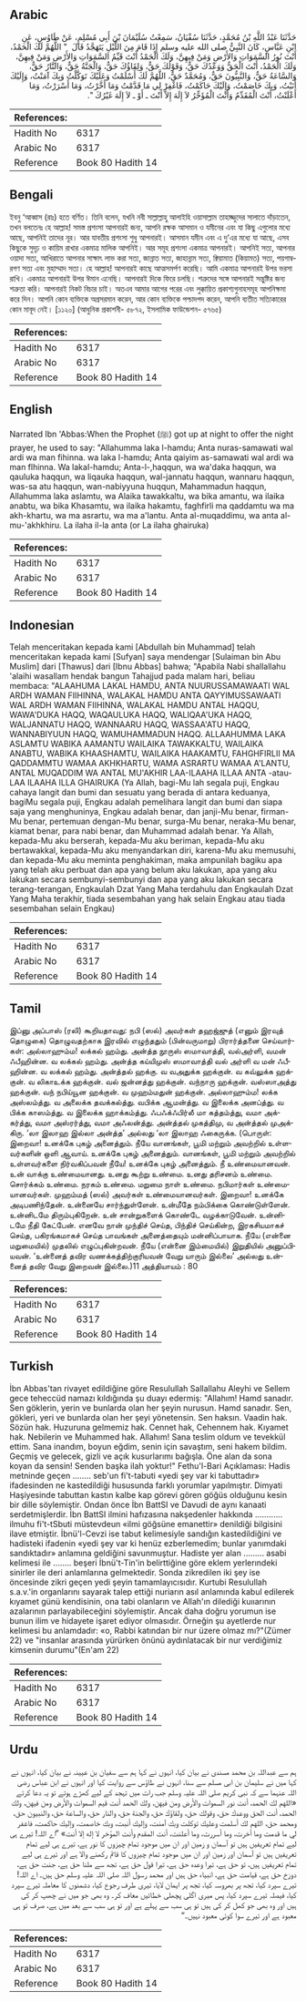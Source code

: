 ## Arabic


<div dir="rtl" lang="ar" style={{fontSize:'larger',backgroundColor:'#f8f9fa',padding:20}}>
حَدَّثَنَا عَبْدُ اللَّهِ بْنُ مُحَمَّدٍ، حَدَّثَنَا سُفْيَانُ، سَمِعْتُ سُلَيْمَانَ بْنَ أَبِي مُسْلِمٍ، عَنْ طَاوُسٍ، عَنِ ابْنِ عَبَّاسٍ، كَانَ النَّبِيُّ صلى الله عليه وسلم إِذَا قَامَ مِنَ اللَّيْلِ يَتَهَجَّدُ قَالَ ‏ "‏ اللَّهُمَّ لَكَ الْحَمْدُ، أَنْتَ نُورُ السَّمَوَاتِ وَالأَرْضِ وَمَنْ فِيهِنَّ، وَلَكَ الْحَمْدُ أَنْتَ قَيِّمُ السَّمَوَاتِ وَالأَرْضِ وَمَنْ فِيهِنَّ، وَلَكَ الْحَمْدُ، أَنْتَ الْحَقُّ وَوَعْدُكَ حَقٌّ، وَقَوْلُكَ حَقٌّ، وَلِقَاؤُكَ حَقٌّ، وَالْجَنَّةُ حَقٌّ، وَالنَّارُ حَقٌّ، وَالسَّاعَةُ حَقٌّ، وَالنَّبِيُّونَ حَقٌّ، وَمُحَمَّدٌ حَقٌّ، اللَّهُمَّ لَكَ أَسْلَمْتُ وَعَلَيْكَ تَوَكَّلْتُ وَبِكَ آمَنْتُ، وَإِلَيْكَ أَنَبْتُ، وَبِكَ خَاصَمْتُ، وَإِلَيْكَ حَاكَمْتُ، فَاغْفِرْ لِي مَا قَدَّمْتُ وَمَا أَخَّرْتُ، وَمَا أَسْرَرْتُ، وَمَا أَعْلَنْتُ، أَنْتَ الْمُقَدِّمُ وَأَنْتَ الْمُؤَخِّرُ لاَ إِلَهَ إِلاَّ أَنْتَ ـ أَوْ ـ لاَ إِلَهَ غَيْرُكَ ‏"‏‏.‏
</div>
<div style={{backgroundColor:'#f8f9fa',padding:20, marginBottom: 10}}><table> <thead> <tr> <th>References:</th> <th></th> </tr> </thead> <tbody><tr><td>Hadith No</td><td>6317</td></tr><tr><td>Arabic No</td><td>6317</td></tr><tr><td>Reference</td><td>Book 80 Hadith 14</td></tr></tbody></table></div>

## Bengali


<div dir="ltr" lang="bn" style={{fontSize:'larger',backgroundColor:'#f8f9fa',padding:20}}>
ইবনু ‘আব্বাস (রাঃ) হতে বর্ণিত। তিনি বলেন, যখনি নবী সাল্লাল্লাহু আলাইহি ওয়াসাল্লাম তাহাজ্জুদের সালাতে দাঁড়াতেন, তখন বলতেনঃ হে আল্লাহ! সমস্ত প্রশংসা আপনারই জন্য, আপনি রক্ষক আসমান ও যমীনের এবং যা কিছু এগুলোর মধ্যে আছে, আপনিই তাদের নূর। আর যাবতীয় প্রশংসা শুধু আপনারই। আসমান যমীন এবং এ দু‘এর মধ্যে যা আছে, এসব কিছুকে সুদৃঢ় ও কায়িম রাখার একমাত্র মালিক আপনিই। আর সমূহ প্রশংসা একমাত্র আপনারই। আপনিই সত্য, আপনার ওয়াদা সত্য, আখিরাতে আপনার সাক্ষাৎ লাভ করা সত্য, জান্নাত সত্য, জাহান্নাম সত্য, ক্বিয়ামাত (কিয়ামত) সত্য, পয়গাম্বরগণ সত্য এবং মুহাম্মাদ সত্য। হে আল্লাহ! আপনারই কাছে আত্মসমর্পণ করেছি। আমি একমাত্র আপনারই উপর ভরসা রাখি। একমাত্র আপনারই উপর ঈমান এনেছি। আপনারই দিকে ফিরে চলছি। শত্রুদের সঙ্গে আপনারই সন্তুষ্টির জন্য শত্রুতা করি। আপনারই নিকট বিচার চাই। অতএব আমার আগের পরের এবং লুক্কায়িত প্রকাশ্যগুনাহসমূহ আপনিক্ষমা করে দিন। আপনি কোন ব্যক্তিকে অগ্রসরমান করেন, আর কোন ব্যক্তিকে পশ্চাদপদ করেন, আপনি ব্যতীত সত্যিকারের কোন মাবূদ নেই। [১১২০] (আধুনিক প্রকাশনী- ৫৮৭২, ইসলামিক ফাউন্ডেশন- ৫৭৬৫)
</div>
<div style={{backgroundColor:'#f8f9fa',padding:20, marginBottom: 10}}><table> <thead> <tr> <th>References:</th> <th></th> </tr> </thead> <tbody><tr><td>Hadith No</td><td>6317</td></tr><tr><td>Arabic No</td><td>6317</td></tr><tr><td>Reference</td><td>Book 80 Hadith 14</td></tr></tbody></table></div>

## English


<div dir="ltr" lang="en" style={{fontSize:'larger',backgroundColor:'#f8f9fa',padding:20}}>
Narrated Ibn 'Abbas:When the Prophet (ﷺ) got up at night to offer the night prayer, he used to say: "Allahumma laka l-hamdu; Anta nuras-samawati wal ardi wa man fihinna. wa laka l-hamdu; Anta qaiyim as-samawati wal ardi wa man flhinna. Wa lakaI-hamdu; Anta-l-,haqqun, wa wa'daka haqqun, wa qauluka haqqun, wa liqauka haqqun, wal-jannatu haqqun, wannaru haqqun, was-sa atu haqqun, wan-nabiyyuna huqqun, Mahammadun haqqun, Allahumma laka aslamtu, wa Alaika tawakkaltu, wa bika amantu, wa ilaika anabtu, wa bika Khasamtu, wa ilaika hakamtu, faghfirli ma qaddamtu wa ma akh-khartu, wa ma asrartu, wa ma a'lantu. Anta al-muqaddimu, wa anta al-mu-'akhkhiru. La ilaha il-la anta (or La ilaha ghairuka)
</div>
<div style={{backgroundColor:'#f8f9fa',padding:20, marginBottom: 10}}><table> <thead> <tr> <th>References:</th> <th></th> </tr> </thead> <tbody><tr><td>Hadith No</td><td>6317</td></tr><tr><td>Arabic No</td><td>6317</td></tr><tr><td>Reference</td><td>Book 80 Hadith 14</td></tr></tbody></table></div>

## Indonesian


<div dir="ltr" lang="id" style={{fontSize:'larger',backgroundColor:'#f8f9fa',padding:20}}>
Telah menceritakan kepada kami [Abdullah bin Muhammad] telah menceritakan kepada kami [Sufyan] saya mendengar [Sulaiman bin Abu Muslim] dari [Thawus] dari [Ibnu Abbas] bahwa; "Apabila Nabi shallallahu 'alaihi wasallam hendak bangun Tahajjud pada malam hari, beliau membaca: "ALAAHUMA LAKAL HAMDU, ANTA NUURUSSAMAWAATI WAL ARDH WAMAN FIIHINNA, WALAKAL HAMDU ANTA QAYYIMUSSAWAATI WAL ARDH WAMAN FIIHINNA, WALAKAL HAMDU ANTAL HAQQU, WAWA'DUKA HAQQ, WAQAULUKA HAQQ, WALIQAA'UKA HAQQ, WALJANNATU HAQQ, WANNAARU HAQQ, WASSAA'ATU HAQQ, WANNABIYUUN HAQQ, WAMUHAMMADUN HAQQ. ALLAAHUMMA LAKA ASLAMTU WABIKA AAMANTU WAILAIKA TAWAKKALTU, WAILAIKA ANABTU, WABIKA KHAASHAMTU, WAILAIKA HAAKAMTU, FAHGHFIRLII MA QADDAMMTU WAMAA AKHKHARTU, WAMA ASRARTU WAMAA A'LANTU, ANTAL MUQADDIM WA ANTAL MU'AKHIR LAA-ILAAHA ILLAA ANTA -atau- LAA ILAAHA ILLA GHAIRUKA (Ya Allah, bagi-Mu lah segala puji, Engkau cahaya langit dan bumi dan sesuatu yang berada di antara keduanya, bagiMu segala puji, Engkau adalah pemelihara langit dan bumi dan siapa saja yang menghuninya, Engkau adalah benar, dan janji-Mu benar, firman-Mu benar, pertemuan dengan-Mu benar, surga-Mu benar, neraka-Mu benar, kiamat benar, para nabi benar, dan Muhammad adalah benar. Ya Allah, kepada-Mu aku berserah, kepada-Mu aku beriman, kepada-Mu aku bertawakkal, kepada-Mu aku menyandarkan diri, karena-Mu aku memusuhi, dan kepada-Mu aku meminta penghakiman, maka ampunilah bagiku apa yang telah aku perbuat dan apa yang belum aku lakukan, apa yang aku lakukan secara sembunyi-sembunyi dan apa yang aku lakukan secara terang-terangan, Engkaulah Dzat Yang Maha terdahulu dan Engkaulah Dzat Yang Maha terakhir, tiada sesembahan yang hak selain Engkau atau tiada sesembahan selain Engkau)
</div>
<div style={{backgroundColor:'#f8f9fa',padding:20, marginBottom: 10}}><table> <thead> <tr> <th>References:</th> <th></th> </tr> </thead> <tbody><tr><td>Hadith No</td><td>6317</td></tr><tr><td>Arabic No</td><td>6317</td></tr><tr><td>Reference</td><td>Book 80 Hadith 14</td></tr></tbody></table></div>

## Tamil


<div dir="ltr" lang="ta" style={{fontSize:'larger',backgroundColor:'#f8f9fa',padding:20}}>
இப்னு அப்பாஸ் (ரலி) கூறியதாவது: நபி (ஸல்) அவர்கள் தஹஜ்ஜுத் (எனும் இரவுத் தொழுகை) தொழுவதற்காக இரவில் எழுந்ததும் (பின்வருமாறு) பிரார்த்தனை செய்வார்கள்: அல்லாஹும்ம! லக்கல் ஹம்து. அன்த்த நூருஸ் ஸமாவாத்தி, வல்அர்ளி, வமன் ஃபீஹின்ன. வ லக்கல் ஹம்து. அன்த்த கய்யிமுஸ் ஸமாவாத்தி வல் அர்ளி வ மன் ஃபீஹின்ன. வ லக்கல் ஹம்து. அன்த்தல் ஹக்கு. வ வஅதுக்க ஹக்குன். வ கவ்லுக்க ஹக்குன். வ லிகாஉக்க ஹக்குன். வல் ஜன்னத்து ஹக்குன். வந்நாரு ஹக்குன். வஸ்ஸாஅத்து ஹக்குன். வந் நபிய்யூன ஹக்குன். வ முஹம்மதுன் ஹக்குன். அல்லாஹும்ம! லக்க அஸ்லம்த்து. வ அலைக்க தவக்கல்த்து. வபிக்க ஆமன்த்து. வ இலைக்க அனப்த்து. வ பிக்க காஸம்த்து. வ இலைக்க ஹாக்கம்த்து. ஃபஃக்ஃபிர்லீ மா கத்தம்த்து, வமா அக்கர்த்து, வமா அஸ்ரர்த்து, வமா அஃலன்த்து. அன்த்தல் முகத்திமு, வ அன்த்தல் முஅக்கிரு. ‘லா இலாஹ இல்லா அன்த்த’ அல்லது ‘லா இலாஹ ஃகைருக்க. (பொருள்: இறைவா! உனக்கே புகழ் அனைத்தும். நீயே வானங்கள், பூமி மற்றும் அவற்றில் உள்ளவர்களின் ஒளி ஆவாய். உனக்கே புகழ் அனைத்தும். வானங்கள், பூமி மற்றும் அவற்றில் உள்ளவர்களை நிர்வகிப்பவன் நீயே! உனக்கே புகழ் அனைத்தும். நீ உண்மையானவன். உன் வாக்கு உண்மையானது. உனது கூற்று உண்மை. உனது தரிசனம் உண்மை. சொர்க்கம் உண்மை. நரகம் உண்மை. மறுமை நாள் உண்மை. நபிமார்கள் உண்மையானவர்கள். முஹம்மத் (ஸல்) அவர்கள் உண்மையானவர்கள். இறைவா! உனக்கே அடிபணிந்தேன். உன்னையே சார்ந்துள்ளேன். உன்மீதே நம்பிக்கை கொண்டுள்ளேன். உன்னிடமே திரும்புகிறேன். உன் சான்றுகளைக் கொண்டே வழக்காடுவேன். உன்னிடமே நீதி கேட்பேன். எனவே நான் முந்திச் செய்த, பிந்திச் செய்கின்ற, இரகசியமாகச் செய்த, பகிரங்கமாகச் செய்த பாவங்கள் அனைத்தையும் மன்னிப்பாயாக. நீயே (என்னை மறுமையில்) முதலில் எழுப்புகின்றவன். நீயே (என்னை இம்மையில்) இறுதியில் அனுப்பியவன். ‘உன்னைத் தவிர வணக்கத்திற்குரியவன் வேறு யாரும் இல்லை’ அல்லது உன்னைத் தவிர வேறு இறைவன் இல்லை.)11 அத்தியாயம் : 80
</div>
<div style={{backgroundColor:'#f8f9fa',padding:20, marginBottom: 10}}><table> <thead> <tr> <th>References:</th> <th></th> </tr> </thead> <tbody><tr><td>Hadith No</td><td>6317</td></tr><tr><td>Arabic No</td><td>6317</td></tr><tr><td>Reference</td><td>Book 80 Hadith 14</td></tr></tbody></table></div>

## Turkish


<div dir="ltr" lang="tr" style={{fontSize:'larger',backgroundColor:'#f8f9fa',padding:20}}>
İbn Abbas'tan rivayet edildiğine göre Resulullah Sallallahu Aleyhi ve Sellem gece teheccüd namazı kıldığında şu duayı edermiş: "Allahım! Hamd sanadır. Sen göklerin, yerin ve bunlarda olan her şeyin nurusun. Hamd sanadır. Sen, gökleri, yeri ve bunlarda olan her şeyi yönetensin. Sen haksın. Vaadin hak. Sözün hak. Huzuruna gelmemiz hak. Cennet hak, Cehennem hak. Kıyamet hak. Nebilerin ve Muhammed hak. Allahım! Sana teslim oldum ve tevekkül ettim. Sana inandım, boyun eğdim, senin için savaştım, seni hakem bildim. Geçmiş ve gelecek, gizli ve açık kusurlarımı bağışla. Öne alan da sona koyan da sensin! Senden başka ilah yoktur!" Fethu'l-Bari Açıklaması: Hadis metninde geçen ........ seb'un fi't-tabuti «yedi şey var ki tabuttadır» ifadesinden ne kastedildiği hususunda farklı yorumlar yapılmıştır. Dimyati Haşiyesinde tabuttan kastın kalbe kap görevi gören göğüs olduğunu kesin bir dille söylemiştir. Ondan önce İbn BattSI ve Davudi de aynı kanaati serdetmişlerdir. İbn BattSI ilmini hafızasına nakşedenler hakkında ............ ilmuhu fi't-tSbuti müstevdeun «ilmi göğsüne emanettir» denildiği bilgisini ilave etmiştir. İbnü'l-Cevzi ise tabut kelimesiyle sandığın kastedildiğini ve hadisteki ifadenin «yedi şey var ki henüz ezberlemedim; bunlar yanımdaki sandıktadır» anlamına geldiğini savunmuştur. Hadiste yer alan ......... asabi kelimesi ile ........ beşeri İbnü't-Tin'in belirttiğine göre eklem yerlerındeki sinirler ile deri anlamlarına gelmektedir. Sonda zikredilen iki şey ise öncesinde zikri geçen yedi şeyin tamamlayıcısıdır. Kurtubi Resulullah s.a.v.'in organlarını sayarak talep ettiği nuriarın asıl anlamında kabul edilerek kıyamet günü kendisinin, ona tabi olanların ve Allah'ın dilediği kuııarının azalarının parlayabileceğini söylemiştir. Ancak daha doğru yorumun ise bunun ilim ve hidayete işaret ediyor olmasıdır. Örneğin şu ayetlerde nur kelimesi bu anlamdadır: «o, Rabbi katından bir nur üzere olmaz mı?"(Zümer 22) ve "insanlar arasında yürürken önünü aydınlatacak bir nur verdiğimiz kimsenin durumu"(En'am 22)
</div>
<div style={{backgroundColor:'#f8f9fa',padding:20, marginBottom: 10}}><table> <thead> <tr> <th>References:</th> <th></th> </tr> </thead> <tbody><tr><td>Hadith No</td><td>6317</td></tr><tr><td>Arabic No</td><td>6317</td></tr><tr><td>Reference</td><td>Book 80 Hadith 14</td></tr></tbody></table></div>

## Urdu


<div dir="rtl" lang="ur" style={{fontSize:'larger',backgroundColor:'#f8f9fa',padding:20}}>
ہم سے عبداللہ بن محمد مسندی نے بیان کیا، انہوں نے کہا ہم سے سفیان بن عیینہ نے بیان کیا، انہوں نے کہا میں نے سلیمان بن ابی مسلم سے سنا، انہوں نے طاؤس سے روایت کیا اور انہوں نے ابن عباس رضی اللہ عنہما سے کہ نبی کریم صلی اللہ علیہ وسلم جب رات میں تہجد کے لیے کھڑے ہوتے تو یہ دعا کرتے «اللهم لك الحمد،‏‏‏‏ أنت نور السموات والأرض ومن فيهن،‏‏‏‏ ولك الحمد أنت قيم السموات والأرض ومن فيهن،‏‏‏‏ ولك الحمد،‏‏‏‏ أنت الحق ووعدك حق،‏‏‏‏ وقولك حق،‏‏‏‏ ولقاؤك حق،‏‏‏‏ والجنة حق،‏‏‏‏ والنار حق،‏‏‏‏ والساعة حق،‏‏‏‏ والنبيون حق،‏‏‏‏ ومحمد حق،‏‏‏‏ اللهم لك أسلمت وعليك توكلت وبك آمنت،‏‏‏‏ وإليك أنبت،‏‏‏‏ وبك خاصمت،‏‏‏‏ وإليك حاكمت،‏‏‏‏ فاغفر لي ما قدمت وما أخرت،‏‏‏‏ وما أسررت،‏‏‏‏ وما أعلنت،‏‏‏‏ أنت المقدم وأنت المؤخر لا إله إلا أنت» ”اے اللہ! تیرے ہی لیے تمام تعریفیں ہیں تو آسمان و زمین اور ان میں موجود تمام چیزوں کا نور ہے، تیرے ہی لیے تمام تعریفیں ہیں تو آسمان اور زمین اور ان میں موجود تمام چیزوں کا قائم رکھنے والا ہے اور تیرے ہی لیے تمام تعریفیں ہیں، تو حق ہے، تیرا وعدہ حق ہے، تیرا قول حق ہے، تجھ سے ملنا حق ہے، جنت حق ہے، دوزخ حق ہے، قیامت حق ہے، انبیاء حق ہیں اور محمد رسول اللہ صلی اللہ علیہ وسلم حق ہیں۔ اے اللہ! تیرے سپرد کیا، تجھ پر بھروسہ کیا، تجھ پر ایمان لایا، تیری طرف رجوع کیا، دشمنوں کا معاملہ تیرے سپرد کیا، فیصلہ تیرے سپرد کیا، پس میری اگلی پچھلی خطائیں معاف کر۔ وہ بھی جو میں نے چھپ کر کی ہیں اور وہ بھی جو کھل کر کی ہیں تو ہی سب سے پہلے ہے اور تو ہی سب سے بعد میں ہے، صرف تو ہی معبود ہے اور تیرے سوا کوئی معبود نہیں۔“
</div>
<div style={{backgroundColor:'#f8f9fa',padding:20, marginBottom: 10}}><table> <thead> <tr> <th>References:</th> <th></th> </tr> </thead> <tbody><tr><td>Hadith No</td><td>6317</td></tr><tr><td>Arabic No</td><td>6317</td></tr><tr><td>Reference</td><td>Book 80 Hadith 14</td></tr></tbody></table></div>